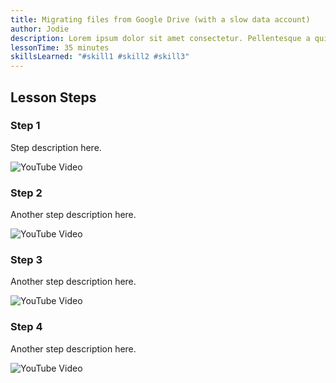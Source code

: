 ```yaml
---
title: Migrating files from Google Drive (with a slow data account)
author: Jodie
description: Lorem ipsum dolor sit amet consectetur. Pellentesque a quis mauris tempus tortor aliquet arcu eu. A mauris urna duis euismod.
lessonTime: 35 minutes
skillsLearned: "#skill1 #skill2 #skill3"
---
```


## Lesson Steps

### Step 1

Step description here.

![YouTube Video](https://www.youtube.com/watch?v=VIDEO_ID)

### Step 2

Another step description here.

![YouTube Video](https://www.youtube.com/watch?v=ANOTHER_VIDEO_ID)

### Step 3

Another step description here.

![YouTube Video](https://www.youtube.com/watch?v=ANOTHER_VIDEO_ID)


### Step 4

Another step description here.

![YouTube Video](https://www.youtube.com/watch?v=ANOTHER_VIDEO_ID)